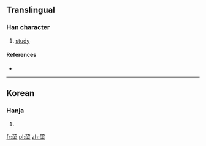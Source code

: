 ==Translingual==

===Han character===
{{Han char|rn=48|rad=工|as=06|sn=9|four=|canj=一尸手人 (MSQO)|ids=⿱[[功]][[夫]]}}

# [[study]]

====References====
* {{Han ref|kx=0326.011|dj=0333.030|hdz=10413.041|uh=5DED|ud=24045}}

----

==Korean==

===Hanja===
{{ko-hanja|hangeul=부|rv=bu|mr=pu|y=pwu}}

# {{defn|lang=ko|sort=工06}}

[[fr:巭]]
[[pl:巭]]
[[zh:巭]]